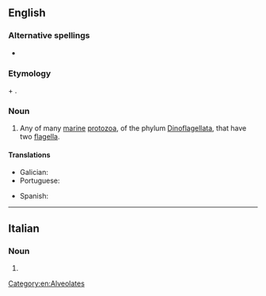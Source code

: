 ==English==

===Alternative spellings===
* {{l|en|dinoflagelate}}

===Etymology===
{{etyl|grc|en}} {{m|grc|δῖνος||whirling}} + {{m|en|flagellate}}.

===Noun===
{{wikipedia}}
{{en-noun}}

# Any of many [[marine]] [[protozoan|protozoa]], of the phylum [[Dinoflagellata]], that have two [[flagellum|flagella]].

====Translations====
{{trans-top|any of many marine protozoa of the phylum Dinoflagellata}}
* Galician: {{t|gl|dinoflaxelado|m}}
* Portuguese: {{t|pt|dinoflagelado|m}}
{{trans-mid}}
* Spanish: {{t+|es|dinoflagelado|m}}
{{trans-bottom}}

----

==Italian==

===Noun===
{{head|it|noun plural form|g=f}}

# {{plural of|dinoflagellata|lang=it}}

[[Category:en:Alveolates]]